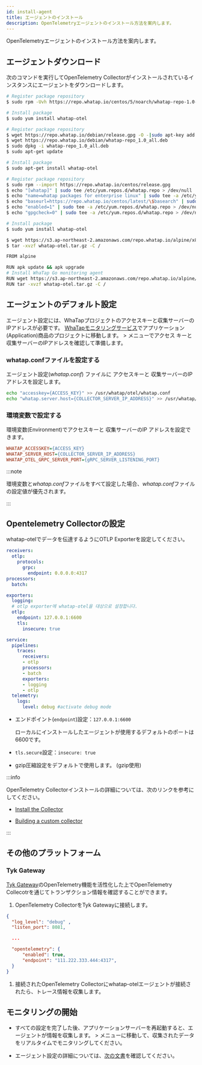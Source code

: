 ```yaml
---
id: install-agent
title: エージェントのインストール
description: OpenTelemetryエージェントのインストール方法を案内します。
---
```


<head>
<meta name="robots" content="noindex, nofollow"/>
</head>


<BetaNoti />

OpenTelemetryエージェントのインストール方法を案内します。 

## エージェントダウンロード

次のコマンドを実行してOpenTelemetry Collectorがインストールされているインスタンスにエージェントをダウンロードします。

<Tabs groupId="os">
<TabItem value="rc" label="Red Hat/Centos">

```bash
# Register package repository
$ sudo rpm -Uvh https://repo.whatap.io/centos/5/noarch/whatap-repo-1.0-1.noarch.rpm

# Install package
$ sudo yum install whatap-otel
```

</TabItem>

<TabItem value="du" label="Debian/Ubuntu">

```bash
# Register package repository
$ wget https://repo.whatap.io/debian/release.gpg -O -|sudo apt-key add -
$ wget https://repo.whatap.io/debian/whatap-repo_1.0_all.deb
$ sudo dpkg -i whatap-repo_1.0_all.deb
$ sudo apt-get update

# Install package
$ sudo apt-get install whatap-otel
```

</TabItem>

<TabItem value="al" label="Amazon Linux">

```bash
# Register package repository
$ sudo rpm --import https://repo.whatap.io/centos/release.gpg
$ echo "[whatap]" | sudo tee /etc/yum.repos.d/whatap.repo > /dev/null
$ echo "name=whatap packages for enterprise linux" | sudo tee -a /etc/yum.repos.d/whatap.repo > /dev/null
$ echo "baseurl=https://repo.whatap.io/centos/latest/\$basearch" | sudo tee -a /etc/yum.repos.d/whatap.repo > /dev/null
$ echo "enabled=1" | sudo tee -a /etc/yum.repos.d/whatap.repo > /dev/null
$ echo "gpgcheck=0" | sudo tee -a /etc/yum.repos.d/whatap.repo > /dev/null

# Install package
$ sudo yum install whatap-otel
```

</TabItem>

<TabItem value="apl" label="Alpine Linux">

```bash
$ wget https://s3.ap-northeast-2.amazonaws.com/repo.whatap.io/alpine/x86_64/whatap-otel.tar.gz
$ tar -xvzf whatap-otel.tar.gz -C /
```

</TabItem>

<TabItem value="apldocker" label="Alpine Linux Docker">

```bash title="FROM alpine"
FROM alpine

RUN apk update && apk upgrade
# Install WhaTap Go monitoring agent
RUN wget https://s3.ap-northeast-2.amazonaws.com/repo.whatap.io/alpine/x86_64/whatap-otel.tar.gz
RUN tar -xvzf whatap-otel.tar.gz -C /
```

</TabItem>

</Tabs>

## エージェントのデフォルト設定

エージェント設定には、WhaTapプロジェクトのアクセスキーと収集サーバーのIPアドレスが必要です。 [WhaTapモニタリングサービス](https://service.whatap.io)でアプリケーション(Application)商品のプロジェクトに移動します。 <Cmdname sid="management" className="uitext" /> &gt; <Cmdname sid="agentInstall" className="uitext" /> メニューでアクセス キーと収集サーバーのIPアドレスを確認して準備します。

### whatap.confファイルを設定する

エージェント設定(*whatap.conf*) ファイルに アクセスキーと 収集サーバーのIPアドレスを設定します。

```bash
echo "accesskey={ACCESS_KEY}" >> /usr/whatap/otel/whatap.conf 
echo "whatap.server.host={COLLECTOR_SERVER_IP_ADDRESS}" >> /usr/whatap/otel/whatap.conf 
```

### 環境変数で設定する

環境変数(Environment)でアクセスキーと 収集サーバーのIP アドレスを設定できます。

```ini
WHATAP_ACCESSKEY={ACCESS_KEY}
WHATAP_SERVER_HOST={COLLECTOR_SERVER_IP_ADDRESS}
WHATAP_OTEL_GRPC_SERVER_PORT={gRPC_SERVER_LISTENING_PORT}
```

:::note

環境変数と*whatap.conf*ファイルをすべて設定した場合、*whatap.conf*ファイルの設定値が優先されます。

:::

## Opentelemetry Collectorの設定

whatap-otelでデータを伝達するようにOTLP Exporterを設定してください。

```yaml title="otel-collector-config.yaml" showLineNumbers{13,14-15}
receivers:
  otlp:
    protocols:
      grpc:
        endpoint: 0.0.0.0:4317
processors:
  batch:

exporters:
  logging:
  # otlp exporter에 whatap-otel을 대상으로 설정합니다.
  otlp:
    endpoint: 127.0.0.1:6600
    tls:
      insecure: true

service:
  pipelines:
    traces:
      receivers:
      - otlp
      processors:
      - batch
      exporters:
      - logging
      - otlp
  telemetry:
    logs:
      level: debug #activate debug mode
```

- エンドポイント(`endpoint`)設定：`127.0.0.1:6600`

  ローカルにインストールしたエージェントが使用するデフォルトのポートは 6600です。

- `tls.secure`設定：`insecure: true`

- gzip圧縮設定をデフォルトで使用します。 (gzip使用)

:::info

OpenTelemetry Collectorインストールの詳細については、次のリンクを参考にしてください。

- [Install the Collector](https://opentelemetry.io/docs/collector/installation/)

- [Building a custom collector](https://opentelemetry.io/docs/collector/custom-collector/)

:::

## その他のプラットフォーム

### Tyk Gateway

[Tyk Gateway](https://tyk.io/)のOpenTelemetry機能を活性化した上でOpenTelemetry Collecotrを通じてトランザクション情報を確認することができます。 

1. OpenTelemetry CollectorをTyk Gatewayに接続します。 

```json title="tyk.conf"
{
  "log_level": "debug" ,
  "listen_port": 8081,

  ...

  "opentelemetry": {
      "enabled": true,
      "endpoint": "111.222.333.444:4317",
  }
}
```

1. 接続されたOpenTelemetry Collectorにwhatap-otelエージェントが接続されたら、トレース情報を収集します。

## モニタリングの開始

- すべての設定を完了した後、アプリケーションサーバーを再起動すると、エージェントが情報を収集します。 <Cmdname sid="dashboard" className="uitext" /> &gt; <Cmdname sid="application_dashboard" className="uitext" />メニューに移動して、収集されたデータをリアルタイムでモニタリングしてください。

- エージェント設定の詳細については、[次の文書](set-agent)を確認してください。
